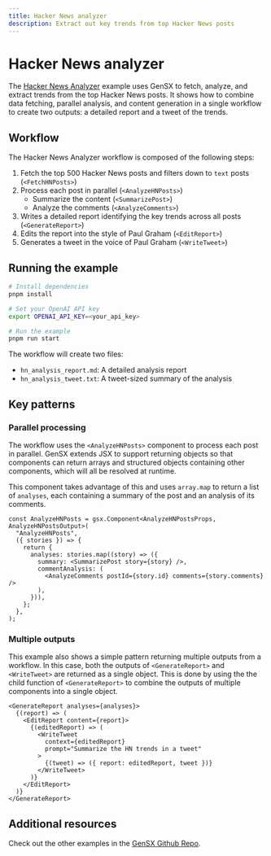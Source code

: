 ```yaml
---
title: Hacker News analyzer
description: Extract out key trends from top Hacker News posts
---
```


# Hacker News analyzer

The [Hacker News Analyzer](https://github.com/gensx-inc/gensx/tree/main/examples/hackerNewsAnalyzer) example uses GenSX to fetch, analyze, and extract trends from the top Hacker News posts. It shows how to combine data fetching, parallel analysis, and content generation in a single workflow to create two outputs: a detailed report and a tweet of the trends.

## Workflow

The Hacker News Analyzer workflow is composed of the following steps:

1. Fetch the top 500 Hacker News posts and filters down to `text` posts (`<FetchHNPosts>`)
2. Process each post in parallel (`<AnalyzeHNPosts>`)
   - Summarize the content (`<SummarizePost>`)
   - Analyze the comments (`<AnalyzeComments>`)
3. Writes a detailed report identifying the key trends across all posts (`<GenerateReport>`)
4. Edits the report into the style of Paul Graham (`<EditReport>`)
5. Generates a tweet in the voice of Paul Graham (`<WriteTweet>`)

## Running the example

```bash
# Install dependencies
pnpm install

# Set your OpenAI API key
export OPENAI_API_KEY=<your_api_key>

# Run the example
pnpm run start
```

The workflow will create two files:

- `hn_analysis_report.md`: A detailed analysis report
- `hn_analysis_tweet.txt`: A tweet-sized summary of the analysis

## Key patterns

### Parallel processing

The workflow uses the `<AnalyzeHNPosts>` component to process each post in parallel. GenSX extends JSX to support returning objects so that components can return arrays and structured objects containing other components, which will all be resolved at runtime.

This component takes advantage of this and uses `array.map` to return a list of `analyses`, each containing a summary of the post and an analysis of its comments.

```tsx
const AnalyzeHNPosts = gsx.Component<AnalyzeHNPostsProps, AnalyzeHNPostsOutput>(
  "AnalyzeHNPosts",
  ({ stories }) => {
    return {
      analyses: stories.map((story) => ({
        summary: <SummarizePost story={story} />,
        commentAnalysis: (
          <AnalyzeComments postId={story.id} comments={story.comments} />
        ),
      })),
    };
  },
);
```

### Multiple outputs

This example also shows a simple pattern returning multiple outputs from a workflow. In this case, both the outputs of `<GenerateReport>` and `<WriteTweet>` are returned as a single object. This is done by using the the child function of `<GenerateReport>` to combine the outputs of multiple components into a single object.

```tsx
<GenerateReport analyses={analyses}>
  {(report) => (
    <EditReport content={report}>
      {(editedReport) => (
        <WriteTweet
          context={editedReport}
          prompt="Summarize the HN trends in a tweet"
        >
          {(tweet) => ({ report: editedReport, tweet })}
        </WriteTweet>
      )}
    </EditReport>
  )}
</GenerateReport>
```

## Additional resources

Check out the other examples in the [GenSX Github Repo](https://github.com/gensx-inc/gensx/tree/main/examples).
